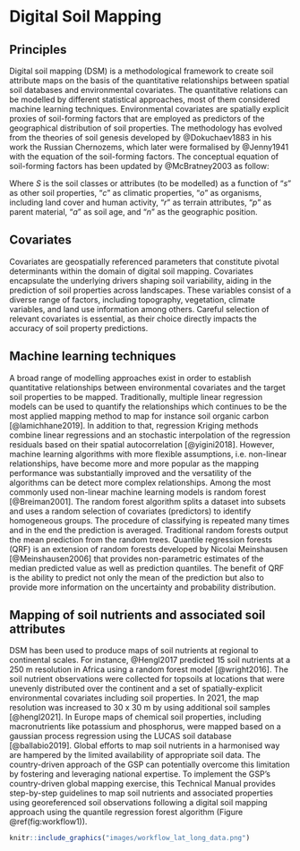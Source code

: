 # Digital Soil Mapping

## Principles 

Digital soil mapping (DSM) is a methodological framework to create soil attribute maps on the basis of the quantitative relationships between spatial soil databases and environmental covariates. The quantitative relations can be modelled by different statistical approaches, most of them considered machine learning techniques. Environmental covariates are spatially explicit proxies of soil-forming factors that are employed as predictors of the geographical distribution of soil properties. The methodology has evolved from the theories of soil genesis developed by @Dokuchaev1883 in his work the Russian Chernozems, which later were formalised by @Jenny1941 with the equation of the soil-forming factors. The conceptual equation of soil-forming factors has been updated by @McBratney2003 as follow:

\begin{equation} 
  S = f\left(s,c,o,r,p,a,n\right)
  (\#eq:scorpan)
\end{equation} 

Where $S$ is the soil classes or attributes (to be modelled) as a function of “$s$” as other soil properties, “$c$” as climatic properties, “$o$” as organisms, including land cover and human activity, “$r$” as terrain attributes, “$p$” as parent material, “$a$” as soil age, and “$n$” as the geographic position. 

## Covariates
Covariates are geospatially referenced parameters that constitute pivotal determinants within the domain of digital soil mapping. Covariates encapsulate the underlying drivers shaping soil variability, aiding in the prediction of soil properties across landscapes. These variables consist of a diverse range of factors, including topography, vegetation, climate variables, and land use information among others. Careful selection of relevant covariates is essential, as their choice directly impacts the accuracy of soil property predictions.  

## Machine learning techniques
A broad range of modelling approaches exist in order to establish quantitative relationships between environmental covariates and the target soil properties to be mapped. 
Traditionally, multiple linear regression models can be used to quantify the relationships which continues to be the most applied mapping method to map for instance soil organic carbon [@lamichhane2019]. In addition to that, regression Kriging methods combine linear regressions and an stochastic interpolation of the regression residuals based on their spatial autocorrelation [@yigini2018]. 
However, machine learning algorithms with more flexible assumptions, i.e. non-linear relationships, have become more and more popular as the mapping performance was substantially improved and the versatility of the algorithms can be detect more complex relationships.
Among the most commonly used non-linear machine learning models is random forest [@Breiman2001]. The random forest algorithm splits a dataset into subsets and uses a random selection of covariates (predictors) to identify homogeneous groups. The procedure of classifying is repeated many times and in the end the prediction is averaged. Traditional random forests output the mean prediction from the random trees. Quantile regression forests (QRF) is an extension of random forests developed by Nicolai Meinshausen [@Meinshausen2006] that provides non-parametric estimates of the median predicted value as well as prediction quantiles. The benefit of QRF is the ability to predict not only the mean of the prediction but also to provide more information on the uncertainty and probability distribution. 

## Mapping of soil nutrients and associated soil attributes
DSM has been used to produce maps of soil nutrients at regional to continental scales. For instance, @Hengl2017 predicted 15 soil nutrients at a 250 m resolution in Africa using a random forest model [@wright2016]. The soil nutrient observations were collected for topsoils at locations that were unevenly distributed over the continent and a set of spatially-explicit environmental covariates including soil properties. In 2021, the map resolution was increased to 30 x 30 m by using additional soil samples [@hengl2021].
In Europe maps of chemical soil properties, including macronutrients like potassium and phosphorus, were mapped based on a gaussian process regression using the LUCAS soil database [@ballabio2019].
Global efforts to map soil nutrients in a harmonised way are hampered by the limited availability of appropriate soil data. The country-driven approach of the GSP can potentially overcome this limitation by fostering and leveraging national expertise. To implement the GSP's country-driven global mapping exercise, this Technical Manual provides step-by-step guidelines to map soil nutrients and associated properties using georeferenced soil observations following a digital soil mapping approach using the quantile regression forest algorithm  (Figure \@ref(fig:workflow1)).

```r
knitr::include_graphics("images/workflow_lat_long_data.png")
```

